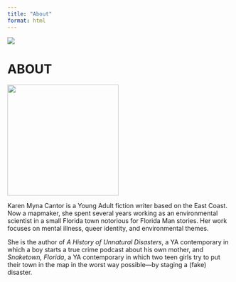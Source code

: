 ```yaml
---
title: "About"
format: html
---
```


::: column-screen
![](./images/banner.jpg)
:::

# ABOUT

![](./images/profile.jpg){fig-alt="Headshot of the author standing in front of a wall of ivy." width="250" fig-align="center"}

Karen Myna Cantor is a Young Adult fiction writer based on the East Coast. Now a mapmaker, she spent several years working as an environmental scientist in a small Florida town notorious for Florida Man stories. Her work focuses on mental illness, queer identity, and environmental themes.

She is the author of *A History of Unnatural Disasters*, a YA contemporary in which a boy starts a true crime podcast about his own mother, and *Snaketown, Florida*, a YA contemporary in which two teen girls try to put their town in the map in the worst way possible—by staging a (fake) disaster.
